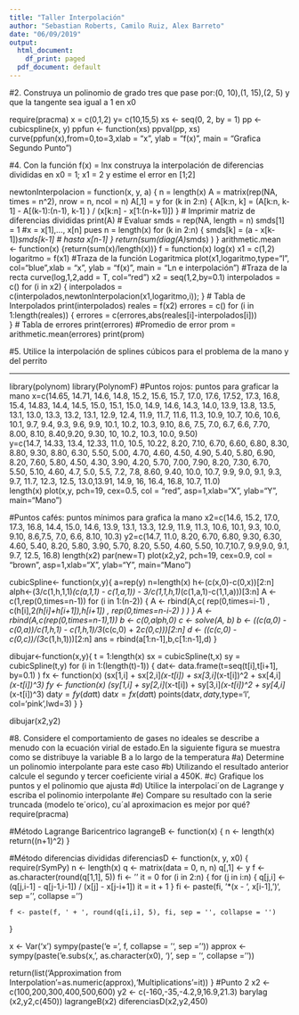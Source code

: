 ---
title: "Taller Interpolación"
author: "Sebastian Roberts, Camilo Ruiz, Alex Barreto"
date: "06/09/2019"
output:
  html_document:
    df_print: paged
  pdf_document: default
---

#2.  Construya un polinomio de grado tres que pase por:(0, 10),(1, 15),(2, 5) y que la tangente sea igual a 1 en x0
    
require(pracma) 
x = c(0,1,2)
y= c(10,15,5)
xs <- seq(0, 2, by = 1)
pp <- cubicspline(x, y)
ppfun <- function(xs) ppval(pp, xs)
curve(ppfun(x),from=0,to=3,xlab = "x", ylab = "f(x)", main = "Grafica Segundo Punto")


#4. Con la función f(x) = lnx construya la interpolación de diferencias divididas en x0 = 1; x1 = 2 y estime el error en [1;2]

newtonInterpolacion = function(x, y, a) {
  n = length(x)
  A = matrix(rep(NA, times = n^2), nrow = n, ncol = n)
  A[,1] = y
  for (k in 2:n) {
    A[k:n, k] = (A[k:n, k-1] - A[(k-1):(n-1), k-1] ) / (x[k:n] - x[1:(n-k+1)])
  }
  # Imprimir matriz de diferencias divididas
  print(A)
  # Evaluar
  smds = rep(NA, length = n)
  smds[1] = 1 #x = x[1],..., x[n] pues n = length(x)
  for (k in 2:n) {
    smds[k] = (a - x[k-1])*smds[k-1] # hasta x[n-1]
  }
  return(sum(diag(A)*smds) )
}
arithmetic.mean <- function(x) {return(sum(x)/length(x))}
f = function(x) log(x)
x1 = c(1,2)
logaritmo = f(x1)
#Traza de la función Logaritmica
plot(x1,logaritmo,type="l", col="blue",xlab = "x", ylab = "f(x)", 
     main = "Ln e interpolación")
#Traza de la recta
curve(log,1,2,add = T, col="red")
x2 = seq(1,2,by=0.1)
interpolados = c()
for (i in x2) {
  interpolados = c(interpolados,newtonInterpolacion(x1,logaritmo,i));
}
# Tabla de Interpolados
print(interpolados)
reales = f(x2)
errores = c()
for (i in 1:length(reales)) {
  errores = c(errores,abs(reales[i]-interpolados[i]))  
}
# Tabla de errores
print(errores)
#Promedio de error 
prom = arithmetic.mean(errores)
print(prom)


#5. Utilice la interpolación de splines cúbicos para el problema de la mano y del perrito

---
library(polynom)
library(PolynomF)
#Puntos rojos: puntos para graficar la mano
x=c(14.65, 14.71, 14.6, 14.8, 15.2, 15.6, 15.7, 17.0, 17.6, 17.52, 17.3, 16.8, 
    15.4, 14.83, 14.4, 14.5, 15.0, 15.1, 15.0, 14.9, 14.6, 14.3, 14.0, 13.9, 
    13.8, 13.5, 13.1, 13.0, 13.3, 13.2, 13.1, 12.9, 12.4, 11.9, 11.7, 11.6, 
    11.3, 10.9, 10.7, 10.6, 10.6, 10.1, 9.7, 9.4, 9.3, 9.6, 9.9, 10.1, 10.2, 
    10.3, 9.10, 8.6, 7.5, 7.0, 6.7, 6.6, 7.70, 8.00, 8.10, 8.40,9.20, 9.30, 
    10, 10.2, 10.3, 10.0, 9.50)                                                                                                       
y=c(14.7, 14.33, 13.4, 12.33, 11.0, 10.5, 10.22, 8.20, 7.10, 6.70, 6.60, 6.80,
    8.30, 8.80, 9.30, 8.80, 6.30, 5.50, 5.00, 4.70, 4.60, 4.50, 4.90, 5.40, 
    5.80, 6.90, 8.20, 7.60, 5.80, 4.50, 4.30, 3.90, 4.20, 5.70, 7.00, 7.90,
    8.20, 7.30, 6.70, 5.50, 5.10, 4.60, 4.7, 5.0, 5.5, 7.2, 7.8, 8.60, 9.40, 
    10.0, 10.7, 9.9, 9.0, 9.1, 9.3, 9.7, 11.7, 12.3, 12.5, 13.0,13.91, 14.9, 
    16, 16.4, 16.8, 10.7, 11.0)     
length(x)
plot(x,y, pch=19, cex=0.5, col = "red", asp=1,xlab="X", ylab="Y", main="Mano ")

#Puntos cafés: puntos mínimos para grafica la mano
x2=c(14.6, 15.2, 17.0, 17.3, 16.8, 14.4, 15.0, 14.6, 13.9, 13.1, 13.3, 
     12.9, 11.9, 11.3, 10.6, 10.1, 9.3, 10.0, 9.10, 8.6,7.5, 7.0, 6.6, 8.10, 10.3)
y2=c(14.7, 11.0, 8.20, 6.70, 6.80, 9.30, 6.30, 4.60, 5.40, 8.20, 5.80,
     3.90, 5.70, 8.20, 5.50, 4.60, 5.50, 10.7,10.7, 9.9,9.0, 9.1, 9.7, 12.5, 16.8)
length(x2)
par(new=T)
plot(x2,y2, pch=19, cex=0.9, col = "brown", asp=1,xlab="X", ylab="Y", main="Mano ")

cubicSpline<- function(x,y){
   a=rep(y)
   n=length(x)
   h<-(c(x,0)-c(0,x))[2:n]
   alph<-(3/c(1,h,1,1)*(c(a,1,1) - c(1,a,1)) - 3/c(1,1,h,1)*(c(1,a,1)-c(1,1,a)))[3:n]
   A <- c(1,rep(0,times=n-1))
   for (i in 1:(n-2)) {
     A <- rbind(A,c( rep(0,times=i-1) , c(h[i],2*(h[i]+h[i+1]),h[i+1]) , rep(0,times=n-i-2) ) )
   }
   A <- rbind(A,c(rep(0,times=n-1),1))
   b <- c(0,alph,0)
   c <- solve(A, b)
   b <- ((c(a,0) - c(0,a))/c(1,h,1) - c(1,h,1)/3*(c(c,0) + 2*c(0,c)))[2:n]
   d <- ((c(c,0) - c(0,c))/(3*c(1,h,1)))[2:n]
   ans = rbind(a[1:n-1],b,c[1:n-1],d)
}

dibujar<-function(x,y){
   t = 1:length(x)
   sx = cubicSpline(t,x)
   sy = cubicSpline(t,y)
   for (i in 1:(length(t)-1)) {
     dat<- data.frame(t=seq(t[i],t[i+1], by=0.1) )
     fx <- function(x) (sx[1,i] + sx[2,i]*(x-t[i]) + sx[3,i]*(x-t[i])^2 + sx[4,i]*(x-t[i])^3)
     fy <- function(x) (sy[1,i] + sy[2,i]*(x-t[i]) + sy[3,i]*(x-t[i])^2 + sy[4,i]*(x-t[i])^3)
     dat$y=fy(dat$t)
     dat$x=fx(dat$t)
     points(dat$x,dat$y,type='l', col='pink',lwd=3)
   }
 }

dibujar(x2,y2)


#8. Considere el comportamiento de gases no ideales se describe a menudo con la ecuación virial de estado.En la siguiente figura se muestra como se distribuye la variable B a lo largo de la temperatura
#a) Determine un polinomio interpolante para este caso
#b) Utilizando el resultado anterior calcule el segundo y tercer coeficiente virial a 450K.
#c) Grafique los puntos y el polinomio que ajusta
#d) Utilice la interpolaci´on de Lagrange y escriba el polinomio interpolante
#e) Compare su resultado con la serie truncada (modelo te´orico), cu´al aproximacion es mejor por qué?
require(pracma)

#Método Lagrange Baricentrico
lagrangeB <- function(x)
{
  n <- length(x)
  return((n+1)^2)
}

#Método diferencias divididas
diferenciasD <- function(x, y, x0) {
  require(rSymPy)
  n <- length(x)
  q <- matrix(data = 0, n, n)
  q[,1] <- y
  f <- as.character(round(q[1,1], 5))
  fi <- ''
  it = 0
  for (i in 2:n) {
    for (j in i:n) {
      q[j,i] <- (q[j,i-1] - q[j-1,i-1]) / (x[j] - x[j-i+1])
      it = it + 1
    }
    fi <- paste(fi, '*(x - ', x[i-1], ')', sep = '', collapse = '')
    
    f <- paste(f, ' + ', round(q[i,i], 5), fi, sep = '', collapse = '')
  }
  
  x <- Var('x')
  sympy(paste('e = ', f, collapse = '', sep = ''))
  approx <- sympy(paste('e.subs(x, ', as.character(x0), ')', sep = '', collapse = ''))
  
  return(list('Approximation from Interpolation'=as.numeric(approx),'Multiplications'=it))
}
#Punto 2
x2 <- c(100,200,300,400,500,600)
y2 <- c(-160,-35,-4.2,9,16.9,21.3)
barylag (x2,y2,c(450))
lagrangeB(x2)
diferenciasD(x2,y2,450)
